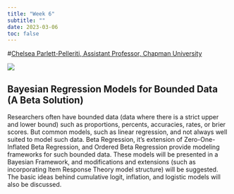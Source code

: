 ```yaml
---
title: "Week 6"
subtitle: ""
date: 2023-03-06
toc: false
---
```


#[Chelsea Parlett-Pelleriti, Assistant   Professor, Chapman University](https://www.chapman.edu/our-faculty/chelsea-parlett)

![](https://www.chapman.edu/our-faculty/files/small-photos/faculty/parlett_c.jpeg){fig-align="center"}

## Bayesian Regression Models for Bounded Data (A Beta Solution)

Researchers often have bounded data (data where there is a strict upper and lower bound) such as proportions, percents, accuracies, rates, or brier scores. But common models, such as linear regression, and not always well suited to model such data. Beta Regression, it’s extension of Zero-One-Inflated Beta Regression, and Ordered Beta Regression provide modeling frameworks for such bounded data. These models will be presented in a Bayesian Framework, and modifications and extensions (such as incorporating Item Response Theory model structure) will be suggested. The basic ideas behind cumulative logit, inflation, and logistic models will also be discussed.
